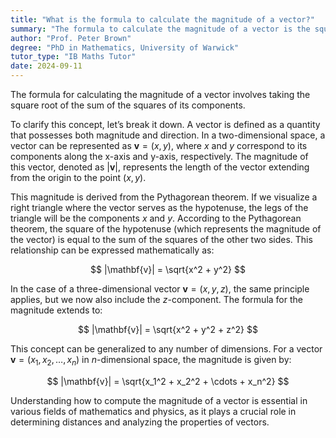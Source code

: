 ```yaml
---
title: "What is the formula to calculate the magnitude of a vector?"
summary: "The formula to calculate the magnitude of a vector is the square root of the sum of its components squared."
author: "Prof. Peter Brown"
degree: "PhD in Mathematics, University of Warwick"
tutor_type: "IB Maths Tutor"
date: 2024-09-11
---
```


The formula for calculating the magnitude of a vector involves taking the square root of the sum of the squares of its components.

To clarify this concept, let’s break it down. A vector is defined as a quantity that possesses both magnitude and direction. In a two-dimensional space, a vector can be represented as $\mathbf{v} = (x, y)$, where $x$ and $y$ correspond to its components along the x-axis and y-axis, respectively. The magnitude of this vector, denoted as $|\mathbf{v}|$, represents the length of the vector extending from the origin to the point $(x, y)$.

This magnitude is derived from the Pythagorean theorem. If we visualize a right triangle where the vector serves as the hypotenuse, the legs of the triangle will be the components $x$ and $y$. According to the Pythagorean theorem, the square of the hypotenuse (which represents the magnitude of the vector) is equal to the sum of the squares of the other two sides. This relationship can be expressed mathematically as:

$$
|\mathbf{v}| = \sqrt{x^2 + y^2}
$$

In the case of a three-dimensional vector $\mathbf{v} = (x, y, z)$, the same principle applies, but we now also include the $z$-component. The formula for the magnitude extends to:

$$
|\mathbf{v}| = \sqrt{x^2 + y^2 + z^2}
$$

This concept can be generalized to any number of dimensions. For a vector $\mathbf{v} = (x_1, x_2, \ldots, x_n)$ in $n$-dimensional space, the magnitude is given by:

$$
|\mathbf{v}| = \sqrt{x_1^2 + x_2^2 + \cdots + x_n^2}
$$

Understanding how to compute the magnitude of a vector is essential in various fields of mathematics and physics, as it plays a crucial role in determining distances and analyzing the properties of vectors.
    